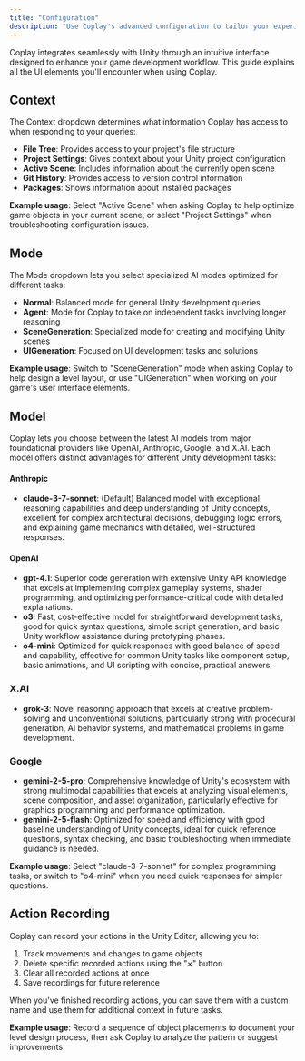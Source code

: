 ```yaml
---
title: "Configuration"
description: "Use Coplay's advanced configuration to tailor your experience"
---
```


Coplay integrates seamlessly with Unity through an intuitive interface designed to enhance your game development workflow. This guide explains all the UI elements you'll encounter when using Coplay.

## Context

The Context dropdown determines what information Coplay has access to when responding to your queries:

- **File Tree**: Provides access to your project's file structure
- **Project Settings**: Gives context about your Unity project configuration
- **Active Scene**: Includes information about the currently open scene
- **Git History**: Provides access to version control information
- **Packages**: Shows information about installed packages

**Example usage**: Select "Active Scene" when asking Coplay to help optimize game objects in your current scene, or select "Project Settings" when troubleshooting configuration issues.

## Mode

The Mode dropdown lets you select specialized AI modes optimized for different tasks:

- **Normal**: Balanced mode for general Unity development queries
- **Agent**: Mode for Coplay to take on independent tasks involving longer reasoning
- **SceneGeneration**: Specialized mode for creating and modifying Unity scenes
- **UIGeneration**: Focused on UI development tasks and solutions

**Example usage**: Switch to "SceneGeneration" mode when asking Coplay to help design a level layout, or use "UIGeneration" when working on your game's user interface elements.

## Model

Coplay lets you choose between the latest AI models from major foundational providers like OpenAI, Anthropic, Google, and X.AI. Each model offers distinct advantages for different Unity development tasks:

#### Anthropic

- **claude-3-7-sonnet**: (Default) Balanced model with exceptional reasoning capabilities and deep understanding of Unity concepts, excellent for complex architectural decisions, debugging logic errors, and explaining game mechanics with detailed, well-structured responses.

#### OpenAI

- **gpt-4.1**: Superior code generation with extensive Unity API knowledge that excels at implementing complex gameplay systems, shader programming, and optimizing performance-critical code with detailed explanations.
- **o3**: Fast, cost-effective model for straightforward development tasks, good for quick syntax questions, simple script generation, and basic Unity workflow assistance during prototyping phases.
- **o4-mini**: Optimized for quick responses with good balance of speed and capability, effective for common Unity tasks like component setup, basic animations, and UI scripting with concise, practical answers.

### X.AI

- **grok-3**: Novel reasoning approach that excels at creative problem-solving and unconventional solutions, particularly strong with procedural generation, AI behavior systems, and mathematical problems in game development.

### Google

- **gemini-2-5-pro**: Comprehensive knowledge of Unity's ecosystem with strong multimodal capabilities that excels at analyzing visual elements, scene composition, and asset organization, particularly effective for graphics programming and performance optimization.
- **gemini-2-5-flash**: Optimized for speed and efficiency with good baseline understanding of Unity concepts, ideal for quick reference questions, syntax checking, and basic troubleshooting when immediate guidance is needed.

**Example usage**: Select "claude-3-7-sonnet" for complex programming tasks, or switch to "o4-mini" when you need quick responses for simpler questions.

## Action Recording

Coplay can record your actions in the Unity Editor, allowing you to:

1. Track movements and changes to game objects
2. Delete specific recorded actions using the "×" button
3. Clear all recorded actions at once
4. Save recordings for future reference

When you've finished recording actions, you can save them with a custom name and use them for additional context in future tasks.

**Example usage**: Record a sequence of object placements to document your level design process, then ask Coplay to analyze the pattern or suggest improvements.
